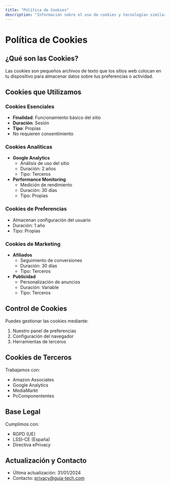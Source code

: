 ```yaml
---
title: "Política de Cookies"
description: "Información sobre el uso de cookies y tecnologías similares en Guía Tech"
---
```


# Política de Cookies

## ¿Qué son las Cookies?

Las cookies son pequeños archivos de texto que los sitios web colocan en tu dispositivo para almacenar datos sobre tus preferencias o actividad.

## Cookies que Utilizamos

### Cookies Esenciales
- **Finalidad**: Funcionamiento básico del sitio
- **Duración**: Sesión
- **Tipo**: Propias
- No requieren consentimiento

### Cookies Analíticas
- **Google Analytics**
  - Análisis de uso del sitio
  - Duración: 2 años
  - Tipo: Terceros
- **Performance Monitoring**
  - Medición de rendimiento
  - Duración: 30 días
  - Tipo: Propias

### Cookies de Preferencias
- Almacenan configuración del usuario
- Duración: 1 año
- Tipo: Propias

### Cookies de Marketing
- **Afiliados**
  - Seguimiento de conversiones
  - Duración: 30 días
  - Tipo: Terceros
- **Publicidad**
  - Personalización de anuncios
  - Duración: Variable
  - Tipo: Terceros

## Control de Cookies

Puedes gestionar las cookies mediante:
1. Nuestro panel de preferencias
2. Configuración del navegador
3. Herramientas de terceros

## Cookies de Terceros

Trabajamos con:
- Amazon Associates
- Google Analytics
- MediaMarkt
- PcComponententes

## Base Legal

Cumplimos con:
- RGPD (UE)
- LSSI-CE (España)
- Directiva ePrivacy

## Actualización y Contacto

- Última actualización: 31/01/2024
- Contacto: [privacy@guia-tech.com](mailto:privacy@guia-tech.com)
